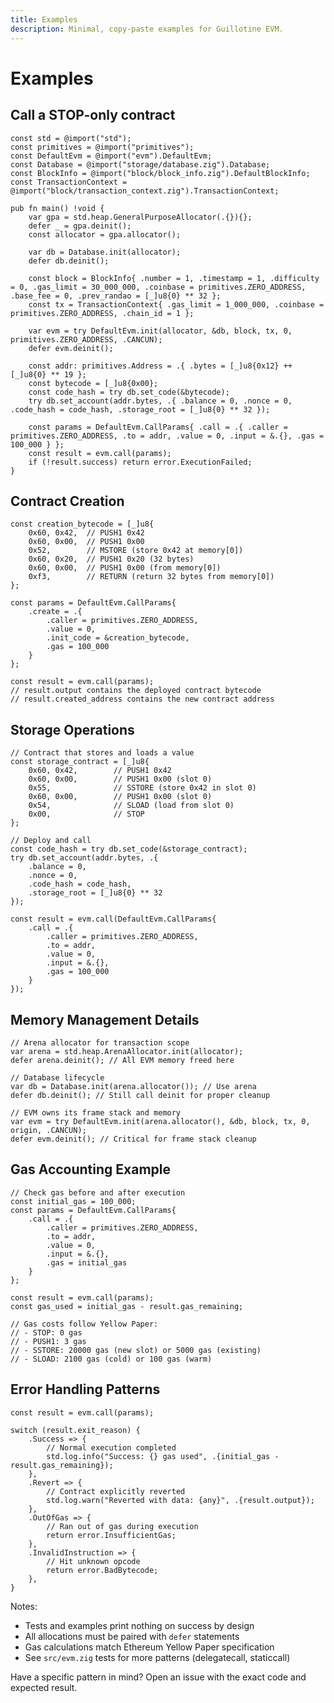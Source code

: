 ```yaml
---
title: Examples
description: Minimal, copy-paste examples for Guillotine EVM.
---
```


# Examples

## Call a STOP-only contract

```zig
const std = @import("std");
const primitives = @import("primitives");
const DefaultEvm = @import("evm").DefaultEvm;
const Database = @import("storage/database.zig").Database;
const BlockInfo = @import("block/block_info.zig").DefaultBlockInfo;
const TransactionContext = @import("block/transaction_context.zig").TransactionContext;

pub fn main() !void {
    var gpa = std.heap.GeneralPurposeAllocator(.{}){};
    defer _ = gpa.deinit();
    const allocator = gpa.allocator();

    var db = Database.init(allocator);
    defer db.deinit();

    const block = BlockInfo{ .number = 1, .timestamp = 1, .difficulty = 0, .gas_limit = 30_000_000, .coinbase = primitives.ZERO_ADDRESS, .base_fee = 0, .prev_randao = [_]u8{0} ** 32 };
    const tx = TransactionContext{ .gas_limit = 1_000_000, .coinbase = primitives.ZERO_ADDRESS, .chain_id = 1 };

    var evm = try DefaultEvm.init(allocator, &db, block, tx, 0, primitives.ZERO_ADDRESS, .CANCUN);
    defer evm.deinit();

    const addr: primitives.Address = .{ .bytes = [_]u8{0x12} ++ [_]u8{0} ** 19 };
    const bytecode = [_]u8{0x00};
    const code_hash = try db.set_code(&bytecode);
    try db.set_account(addr.bytes, .{ .balance = 0, .nonce = 0, .code_hash = code_hash, .storage_root = [_]u8{0} ** 32 });

    const params = DefaultEvm.CallParams{ .call = .{ .caller = primitives.ZERO_ADDRESS, .to = addr, .value = 0, .input = &.{}, .gas = 100_000 } };
    const result = evm.call(params);
    if (!result.success) return error.ExecutionFailed;
}
```

## Contract Creation

```zig
const creation_bytecode = [_]u8{
    0x60, 0x42,  // PUSH1 0x42
    0x60, 0x00,  // PUSH1 0x00
    0x52,        // MSTORE (store 0x42 at memory[0])
    0x60, 0x20,  // PUSH1 0x20 (32 bytes)
    0x60, 0x00,  // PUSH1 0x00 (from memory[0])
    0xf3,        // RETURN (return 32 bytes from memory[0])
};

const params = DefaultEvm.CallParams{
    .create = .{
        .caller = primitives.ZERO_ADDRESS,
        .value = 0,
        .init_code = &creation_bytecode,
        .gas = 100_000
    }
};

const result = evm.call(params);
// result.output contains the deployed contract bytecode
// result.created_address contains the new contract address
```

## Storage Operations

```zig
// Contract that stores and loads a value
const storage_contract = [_]u8{
    0x60, 0x42,        // PUSH1 0x42
    0x60, 0x00,        // PUSH1 0x00 (slot 0)
    0x55,              // SSTORE (store 0x42 in slot 0)
    0x60, 0x00,        // PUSH1 0x00 (slot 0)
    0x54,              // SLOAD (load from slot 0)
    0x00,              // STOP
};

// Deploy and call
const code_hash = try db.set_code(&storage_contract);
try db.set_account(addr.bytes, .{
    .balance = 0,
    .nonce = 0,
    .code_hash = code_hash,
    .storage_root = [_]u8{0} ** 32
});

const result = evm.call(DefaultEvm.CallParams{
    .call = .{
        .caller = primitives.ZERO_ADDRESS,
        .to = addr,
        .value = 0,
        .input = &.{},
        .gas = 100_000
    }
});
```

## Memory Management Details

```zig
// Arena allocator for transaction scope
var arena = std.heap.ArenaAllocator.init(allocator);
defer arena.deinit(); // All EVM memory freed here

// Database lifecycle
var db = Database.init(arena.allocator()); // Use arena
defer db.deinit(); // Still call deinit for proper cleanup

// EVM owns its frame stack and memory
var evm = try DefaultEvm.init(arena.allocator(), &db, block, tx, 0, origin, .CANCUN);
defer evm.deinit(); // Critical for frame stack cleanup
```

## Gas Accounting Example

```zig
// Check gas before and after execution
const initial_gas = 100_000;
const params = DefaultEvm.CallParams{
    .call = .{
        .caller = primitives.ZERO_ADDRESS,
        .to = addr,
        .value = 0,
        .input = &.{},
        .gas = initial_gas
    }
};

const result = evm.call(params);
const gas_used = initial_gas - result.gas_remaining;

// Gas costs follow Yellow Paper:
// - STOP: 0 gas
// - PUSH1: 3 gas
// - SSTORE: 20000 gas (new slot) or 5000 gas (existing)
// - SLOAD: 2100 gas (cold) or 100 gas (warm)
```

## Error Handling Patterns

```zig
const result = evm.call(params);

switch (result.exit_reason) {
    .Success => {
        // Normal execution completed
        std.log.info("Success: {} gas used", .{initial_gas - result.gas_remaining});
    },
    .Revert => {
        // Contract explicitly reverted
        std.log.warn("Reverted with data: {any}", .{result.output});
    },
    .OutOfGas => {
        // Ran out of gas during execution
        return error.InsufficientGas;
    },
    .InvalidInstruction => {
        // Hit unknown opcode
        return error.BadBytecode;
    },
}
```

Notes:
- Tests and examples print nothing on success by design
- All allocations must be paired with `defer` statements
- Gas calculations match Ethereum Yellow Paper specification
- See `src/evm.zig` tests for more patterns (delegatecall, staticcall)

Have a specific pattern in mind? Open an issue with the exact code and expected result.
